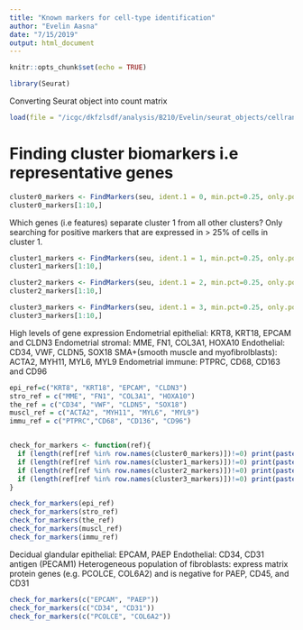 ```yaml
---
title: "Known markers for cell-type identification"
author: "Evelin Aasna"
date: "7/15/2019"
output: html_document
---
```


```r
knitr::opts_chunk$set(echo = TRUE)
```

```r
library(Seurat)
```


Converting Seurat object into count matrix
```r
load(file = "/icgc/dkfzlsdf/analysis/B210/Evelin/seurat_objects/cellranger201_count_23156_6_GRCh38.RData")
```

# Finding cluster biomarkers i.e representative genes
```r
cluster0_markers <- FindMarkers(seu, ident.1 = 0, min.pct=0.25, only.pos = TRUE)
cluster0_markers[1:10,]
```

Which genes (i.e features) separate cluster 1 from all other clusters? Only searching for positive markers that are expressed in > 25% of cells in cluster 1. 
```r
cluster1_markers <- FindMarkers(seu, ident.1 = 1, min.pct=0.25, only.pos = TRUE)
cluster1_markers[1:10,]
```

```r
cluster2_markers <- FindMarkers(seu, ident.1 = 2, min.pct=0.25, only.pos = TRUE)
cluster2_markers[1:10,]
```

```r
cluster3_markers <- FindMarkers(seu, ident.1 = 3, min.pct=0.25, only.pos = TRUE)
cluster3_markers[1:10,]
```

High levels of gene expression
Endometrial epithelial: KRT8, KRT18, EPCAM and CLDN3
Endometrial stromal: MME, FN1, COL3A1, HOXA10
Endothelial: CD34, VWF, CLDN5, SOX18
SMA+(smooth muscle and myofibrolblasts): ACTA2, MYH11, MYL6, MYL9
Endometrial immune: PTPRC, CD68, CD163 and CD96
```r
epi_ref=c("KRT8", "KRT18", "EPCAM", "CLDN3")
stro_ref = c("MME", "FN1", "COL3A1", "HOXA10")
the_ref = c("CD34", "VWF", "CLDN5", "SOX18")
muscl_ref = c("ACTA2", "MYH11", "MYL6", "MYL9")
immu_ref = c("PTPRC","CD68", "CD136", "CD96")


check_for_markers <- function(ref){
  if (length(ref[ref %in% row.names(cluster0_markers)])!=0) print(paste(0, ref[ref %in% row.names(cluster0_markers)]))
  if (length(ref[ref %in% row.names(cluster1_markers)])!=0) print(paste(1, ref[ref %in% row.names(cluster1_markers)]))
  if (length(ref[ref %in% row.names(cluster2_markers)])!=0) print(paste(2, ref[ref %in% row.names(cluster2_markers)]))
  if (length(ref[ref %in% row.names(cluster3_markers)])!=0) print(paste(3, ref[ref %in% row.names(cluster3_markers)]))
}  

check_for_markers(epi_ref)
check_for_markers(stro_ref)
check_for_markers(the_ref)
check_for_markers(muscl_ref)
check_for_markers(immu_ref)
```

Decidual glandular epithelial: EPCAM, PAEP
Endothelial: CD34, CD31 antigen (PECAM1)
Heterogeneous population of fibroblasts: express matrix protein genes (e.g. PCOLCE, COL6A2) and is negative for PAEP, CD45, and CD31

```r
check_for_markers(c("EPCAM", "PAEP"))
check_for_markers(c("CD34", "CD31"))
check_for_markers(c("PCOLCE", "COL6A2"))
```

